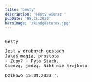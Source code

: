 ```yaml
---
title: 'Gesty'
description: 'Gesty wiersz '
pubDate: '09.28.2023'
heroImage: '/kindgestures.jpg'
---
```

<pre>

Gesty

Jest w drobnych gestach
Jakaś magia, prostota
- Zupy? - Pyta Stach.
Siedzą, jedzą. Nikt nie trajkota
  
Dzikowo 15.09.2023 r.

</pre>
